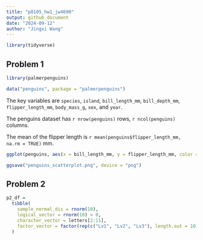 ```yaml
---
title: "p8105_hw1_jw4690"
output: github_document
date: "2024-09-12"
author: "Jingxi Wang"
---
```


```r
library(tidyverse)
```


## Problem 1

```r

library(palmerpenguins)

data("penguins", package = "palmerpenguins")
```

The key variables are `species`, `island`, `bill_length_mm`, `bill_depth_mm`, `flipper_length_mm`, `body_mass_g`, `sex`, and `year`.

The penguins dataset has `r nrow(penguins)` rows, `r ncol(penguins)` columns.

The mean of the flipper length is `r mean(penguins$flipper_length_mm, na.rm = TRUE)` mm.

```r

ggplot(penguins, aes(x = bill_length_mm, y = flipper_length_mm, color = species)) + geom_point() 

ggsave("penguins_scatterplot.png", device = "png")
```


## Problem 2

```r

p2_df = 
  tibble(
    sample_normal_dis = rnorm(10),
    logical_vector = rnorm(10) > 0,
    character_vector = letters[2:11],
    factor_vector = factor(rep(c("Lv1", "Lv2", "Lv3"), length.out = 10))
  )
```


